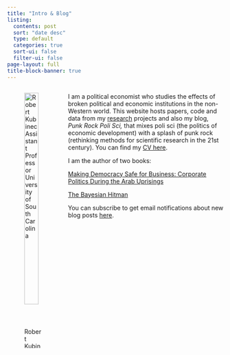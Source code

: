 ```yaml
---
title: "Intro & Blog"
listing:
  contents: post
  sort: "date desc"
  type: default
  categories: true
  sort-ui: false
  filter-ui: false
page-layout: full
title-block-banner: true
---
```


:::: {.columns}

::: {.column width="25%"}
![Robert Kubinec<br>Assistant Professor<br>University of South Carolina](files/img/more_direct_camera_profile_cropped.jpg){width="90%"}
:::

::: {.column width="75%"}

I am a political economist who studies the effects of broken political and economic institutions in the non-Western world. This website hosts papers, code and data from my [research](research/index.qmd) projects and also my blog, *Punk Rock Poli Sci,* that mixes poli sci (the politics of economic development) with a splash of punk rock (rethinking methods for scientific research in the 21st century). You can find my [CV here](files/Robert_Kubinec_CV_full.pdf).

I am the author of two books:

[Making Democracy Safe for Business: Corporate Politics During the Arab Uprisings](https://www.cambridge.org/core/books/making-democracy-safe-for-busines/B937C65E6766D9A5D8AC390EA2182B21)

[The Bayesian Hitman](https://www.amazon.com/Bayesian-Hitman-Robert-M-Kubinec/dp/B0D6M4WNRZ)

You can subscribe to get email notifications about new blog posts [here](https://docs.google.com/forms/d/e/1FAIpQLScgbBPHF1uAjhTFQ2CUxmQ75gSsLsnl-wja2Blx2ZyOxQQITg/viewform?usp=sf_link).

:::

::::


